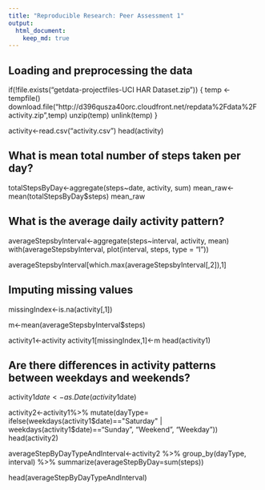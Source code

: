 ```yaml
---
title: "Reproducible Research: Peer Assessment 1"
output: 
  html_document:
    keep_md: true
---
```



## Loading and preprocessing the data
if(!file.exists("getdata-projectfiles-UCI HAR Dataset.zip")) {
  temp <- tempfile()
  download.file("http://d396qusza40orc.cloudfront.net/repdata%2Fdata%2Factivity.zip",temp)
  unzip(temp)
  unlink(temp)
}

activity<-read.csv("activity.csv")
head(activity)


## What is mean total number of steps taken per day?
totalStepsByDay<-aggregate(steps~date, activity, sum)
mean_raw<-mean(totalStepsByDay$steps)
mean_raw


## What is the average daily activity pattern?
averageStepsbyInterval<-aggregate(steps~interval, activity, mean)
with(averageStepsbyInterval, plot(interval, steps, type = "l"))

averageStepsbyInterval[which.max(averageStepsbyInterval[,2]),1]


## Imputing missing values
missingIndex<-is.na(activity[,1])

m<-mean(averageStepsbyInterval$steps)

activity1<-activity
activity1[missingIndex,1]<-m
head(activity1)


## Are there differences in activity patterns between weekdays and weekends?
activity1$date<-as.Date(activity1$date)

activity2<-activity1%>%
  mutate(dayType= ifelse(weekdays(activity1$date)=="Saturday" | weekdays(activity1$date)=="Sunday", "Weekend", "Weekday"))
head(activity2)

averageStepByDayTypeAndInterval<-activity2 %>%
  group_by(dayType, interval) %>%
  summarize(averageStepByDay=sum(steps))

head(averageStepByDayTypeAndInterval)
